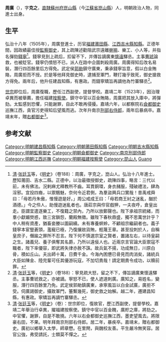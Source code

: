 {{Otheruses|周廣|other=同名或類似名的其它條目描述}}
'''周廣'''（{{bd|1474年||1531年|catIdx=}}），字'''克之'''，[[南直隸|直隸]][[蘇州府|蘇州府]][[崑山縣|崑山縣]]（今[[江蘇省|江蘇省]][[崑山縣|崑山縣]]）人，明朝政治人物，同進士出身。

==生平==
弘治十八年（1505年），周廣登進士，历官[[福建|福建]][[莆田縣|莆田縣]]、[[江西|江西]][[吉水縣|吉水縣]][[知縣|知縣]]。正德年間，因政績最佳授[[監察御史|監察御史]]，其上疏陳述勸阻武宗遠離[[喇嘛|喇嘛]]、樂工、小人等，并指名彈劾[[錢寧|錢寧]]<ref>[[清|清]]·[[张廷玉|张廷玉]]等，《[[明史|明史]]》（卷188）：周廣，字克之，崑山人。弘治十八年進士。歷知莆田、吉水二縣。正德中，以治最徵授御史，疏陳四事，略言：三代以前，未有佛法。況剌麻尤釋教所不齒。耳貫銅環，身衣赭服，殘破禮法，肆為淫邪。宜投四裔，以禦魑魅，奈何令近君側，為羣盜興兵口實哉！昔禹戒舜曰：「毋若丹朱傲，惟慢遊是好。」周公戒成王曰：「毋若商王紂之迷亂，酗於酒德。」今之伶人，助慢遊迷亂者也。唐莊宗與伶官戲狎，一夫夜呼，倉皇出走。臣謂宜遣逐樂工，不復籍之禁內，乃所以放鄭聲也。陛下承祖宗統緒，而羣小獻媚熒惑，致三宮鎖怨，蘭殿無徵。雖陛下春秋鼎盛，獨不思萬世計乎？中人稍有資產，猶畜妾媵以圖嗣續。未有專養螟蛉，不顧祖宗繼嗣者也。義子錢寧本宦豎蒼頭，濫寵已極，乃復攘敓貨賄，輕蔑王章。甚至投刺於人，自稱皇庶子，僭踰之罪所不忍言。陛下何不慎選宗室之賢者，置諸左右，以待皇嗣之生。諸義兒、養子俱奪其名爵，乃所以遠佞人也。近兩京言官論大臣禦寇不職者，陛下率優容，即武將失律亦赦不誅。故兵氣不揚，功成無日，川原白骨，積如丘山。夫出師十萬，日費千金。今海內困憊已骨見而肉消矣，諸統兵大臣如陳金、陸完輩可任其優游玩寇，不加切責哉！請定期責令成功，以贖前罪。</ref>。錢寧見到上疏后，扣留不下，并傳旨謫廣東[[懷遠|懷遠]]驛丞。主事[[曹琥|曹琥]]論救，也被貶官。錢寧仍憤怒不已，派人在路中企圖刺殺周廣。周廣得知后改名易裝，潛行四百餘里后方得免。武定侯[[郭勛|郭勛]]鎮守廣東，秉承錢寧旨意，假以白金賄賂，周廣拒而不授。於是等他拜見御史時，逮捕至軍門，鞭打幾乎致死，御史搶救方得免。兩年后，他升任建昌知縣，有惠政。而錢寧矯旨再謫他為竹寨驛丞<ref>[[清|清]]·[[张廷玉|张廷玉]]等，《[[明史|明史]]》（卷188）：寧見疏大怒，留之不下，傳旨謫廣東懷遠驛丞。主事曹琥救之，亦被謫。寧怒不已，使人遮道刺廣。廣知之，易姓名，變服，潛行四百餘里乃免。武定侯郭勛鎮廣東，承寧風旨以白金試廣，廣拒不受。伺廣謁御史，攝致軍門，箠繫幾死，御史救之始解。越二年，遷建昌知縣，有惠政。寧矯旨再謫竹寨驛丞。</ref>。

[[明世宗|世宗]]即位后，周廣復職，歷任江西副使，提督學校。嘉靖二年（1523年），因治理卓異而被舉薦，擔任福建[[按察使|按察使]]。鎮守中官以百金賄賂，周廣把其放入庫中，將彈劾。太監感到恐懼，只能謝罪，自此不敢再侵擾。嘉靖六年，以都察院右[[僉都御史|僉都御史]]巡撫江西，貪官污吏得知后望風而逃。次年升南京[[刑部右侍郎|刑部右侍郎]]，兩年后暴病卒。嘉靖末年，贈[[右都御史|右都御史]]<ref>[[清|清]]·[[张廷玉|张廷玉]]等，《[[明史|明史]]》（卷）：世宗即位，復故官，歷江西副使，提督學校。嘉靖二年舉治行卓異，擢福建按察使。鎮守中官以百金餽，廣貯之庫，將劾之。中官懼，謝罪，自是不敢撓。六年以右僉都御史巡撫江西，墨吏望風去。將限豪右田，不果。明年拜南京刑部右侍郎。居二年，暴疾卒。嘉靖末，贈右都御史。廣初以鄉舉入太學，師章懋。在里閈，與魏校友善。平生嚴冷無笑容。居官公強，弗受請託，士類莫不憚之。</ref>。

==参考文献==
{{reflist|2}}

{{弘治十八年乙丑科殿試金榜}}
{{DEFAULTSORT:Zhou周}}
[[Category:明朝建昌縣知縣|Category:明朝建昌縣知縣]]
[[Category:明朝莆田縣知縣|Category:明朝莆田縣知縣]]
[[Category:明朝吉水縣知縣|Category:明朝吉水縣知縣]]
[[Category:明朝監察御史|Category:明朝監察御史]]
[[Category:明朝僉都御史|Category:明朝僉都御史]]
[[Category:南京刑部侍郎|Category:南京刑部侍郎]]
[[Category:明朝江西巡撫|Category:明朝江西巡撫]]
[[Category:明朝福建按察使|Category:明朝福建按察使]]
[[Category:昆山人|Category:昆山人]]
[[Category:周姓|Guang]]